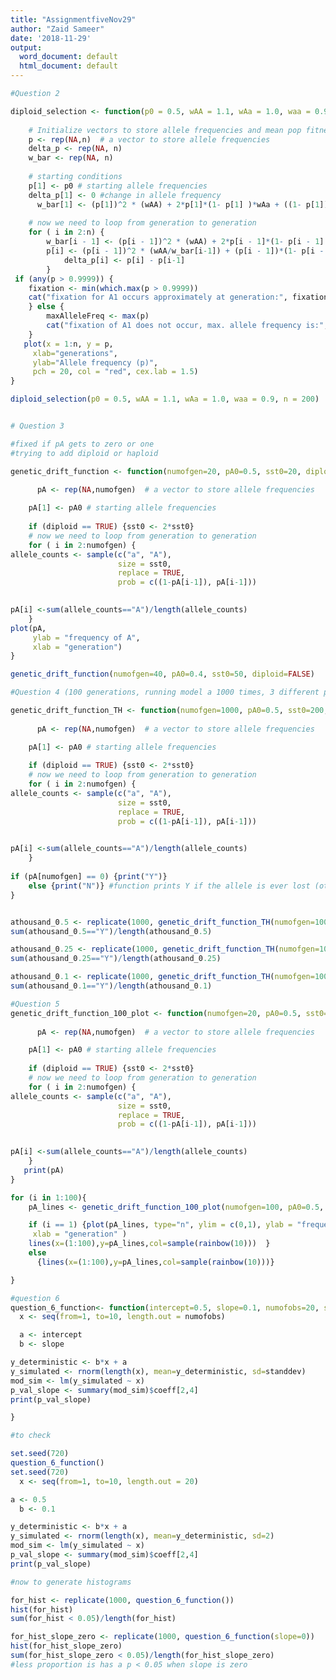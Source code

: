 ```yaml
---
title: "AssignmentfiveNov29"
author: "Zaid Sameer"
date: '2018-11-29'
output:
  word_document: default
  html_document: default
---
```



```r

#Question 2

diploid_selection <- function(p0 = 0.5, wAA = 1.1, wAa = 1.0, waa = 0.9, n = 200) {
    
    # Initialize vectors to store allele frequencies and mean pop fitness
    p <- rep(NA,n)  # a vector to store allele frequencies
    delta_p <- rep(NA, n) 
    w_bar <- rep(NA, n)
     
    # starting conditions
   	p[1] <- p0 # starting allele frequencies
   	delta_p[1] <- 0 #change in allele frequency
	  w_bar[1] <- (p[1])^2 * (wAA) + 2*p[1]*(1- p[1] )*wAa + ((1- p[1])^2) * waa
	
	# now we need to loop from generation to generation
	for ( i in 2:n) {
		w_bar[i - 1] <- (p[i - 1])^2 * (wAA) + 2*p[i - 1]*(1- p[i - 1] )*wAa + ((1- p[i - 1])^2) * waa 
		p[i] <- (p[i - 1])^2 * (wAA/w_bar[i-1]) + (p[i - 1])*(1- p[i - 1])*wAa/w_bar[i-1]
			delta_p[i] <- p[i] - p[i-1] 
		}
 if (any(p > 0.9999)) {
    fixation <- min(which.max(p > 0.9999))
    cat("fixation for A1 occurs approximately at generation:", fixation )	
    } else {
        maxAlleleFreq <- max(p)
    	cat("fixation of A1 does not occur, max. allele frequency is:", print(maxAlleleFreq, digits = 2) )
    }
   plot(x = 1:n, y = p, 
     xlab="generations", 
	 ylab="Allele frequency (p)", 
	 pch = 20, col = "red", cex.lab = 1.5)
}

diploid_selection(p0 = 0.5, wAA = 1.1, wAa = 1.0, waa = 0.9, n = 200)



```



```r
# Question 3 

#fixed if pA gets to zero or one
#trying to add diploid or haploid

genetic_drift_function <- function(numofgen=20, pA0=0.5, sst0=20, diploid=FALSE){
  
      pA <- rep(NA,numofgen)  # a vector to store allele frequencies

   	pA[1] <- pA0 # starting allele frequencies
   	
   	if (diploid == TRUE) {sst0 <- 2*sst0}
	# now we need to loop from generation to generation
	for ( i in 2:numofgen) {
allele_counts <- sample(c("a", "A"),
                        size = sst0,
                        replace = TRUE,
                        prob = c((1-pA[i-1]), pA[i-1]))

   	
pA[i] <-sum(allele_counts=="A")/length(allele_counts) 
	}
plot(pA, 
     ylab = "frequency of A", 
     xlab = "generation")
}

genetic_drift_function(numofgen=40, pA0=0.4, sst0=50, diploid=FALSE)

```



```r
#Question 4 (100 generations, running model a 1000 times, 3 different pA0 (0.5, 0.25 and 0.1) 200 diploid individuals)

genetic_drift_function_TH <- function(numofgen=1000, pA0=0.5, sst0=200, diploid=FALSE){
  
      pA <- rep(NA,numofgen)  # a vector to store allele frequencies

   	pA[1] <- pA0 # starting allele frequencies
   	
   	if (diploid == TRUE) {sst0 <- 2*sst0}
	# now we need to loop from generation to generation
	for ( i in 2:numofgen) {
allele_counts <- sample(c("a", "A"),
                        size = sst0,
                        replace = TRUE,
                        prob = c((1-pA[i-1]), pA[i-1]))

   	
pA[i] <-sum(allele_counts=="A")/length(allele_counts) 
	}
   
if (pA[numofgen] == 0) {print("Y")}
   	else {print("N")} #function prints Y if the allele is ever lost (otherwise it prints N)
}


athousand_0.5 <- replicate(1000, genetic_drift_function_TH(numofgen=100, pA0=0.5, sst0=200, diploid=TRUE))
sum(athousand_0.5=="Y")/length(athousand_0.5)

athousand_0.25 <- replicate(1000, genetic_drift_function_TH(numofgen=100, pA0=0.25, sst0=200, diploid=TRUE))
sum(athousand_0.25=="Y")/length(athousand_0.25)

athousand_0.1 <- replicate(1000, genetic_drift_function_TH(numofgen=100, pA0=0.1, sst0=200, diploid=TRUE))
sum(athousand_0.1=="Y")/length(athousand_0.1)
```


```r

#Question 5
genetic_drift_function_100_plot <- function(numofgen=20, pA0=0.5, sst0=20, diploid=FALSE){
  
      pA <- rep(NA,numofgen)  # a vector to store allele frequencies

   	pA[1] <- pA0 # starting allele frequencies
   	
   	if (diploid == TRUE) {sst0 <- 2*sst0}
	# now we need to loop from generation to generation
	for ( i in 2:numofgen) {
allele_counts <- sample(c("a", "A"),
                        size = sst0,
                        replace = TRUE,
                        prob = c((1-pA[i-1]), pA[i-1]))

   	
pA[i] <-sum(allele_counts=="A")/length(allele_counts) 
	}
   print(pA)
}

for (i in 1:100){
    pA_lines <- genetic_drift_function_100_plot(numofgen=100, pA0=0.5, sst0=50, diploid=FALSE)

    if (i == 1) {plot(pA_lines, type="n", ylim = c(0,1), ylab = "frequency of A", 
     xlab = "generation" )
    lines(x=(1:100),y=pA_lines,col=sample(rainbow(10)))  }
    else
      {lines(x=(1:100),y=pA_lines,col=sample(rainbow(10)))}

}

```

```r
#question 6
question_6_function<- function(intercept=0.5, slope=0.1, numofobs=20, standdev=2){
  x <- seq(from=1, to=10, length.out = numofobs)

  a <- intercept
  b <- slope

y_deterministic <- b*x + a
y_simulated <- rnorm(length(x), mean=y_deterministic, sd=standdev)
mod_sim <- lm(y_simulated ~ x)
p_val_slope <- summary(mod_sim)$coeff[2,4]
print(p_val_slope)

}

#to check

set.seed(720)
question_6_function()
set.seed(720)
  x <- seq(from=1, to=10, length.out = 20)

a <- 0.5
  b <- 0.1

y_deterministic <- b*x + a
y_simulated <- rnorm(length(x), mean=y_deterministic, sd=2)
mod_sim <- lm(y_simulated ~ x)
p_val_slope <- summary(mod_sim)$coeff[2,4]
print(p_val_slope)

#now to generate histograms

for_hist <- replicate(1000, question_6_function())
hist(for_hist)
sum(for_hist < 0.05)/length(for_hist)

for_hist_slope_zero <- replicate(1000, question_6_function(slope=0))
hist(for_hist_slope_zero)
sum(for_hist_slope_zero < 0.05)/length(for_hist_slope_zero)
#less proportion is has a p < 0.05 when slope is zero


```